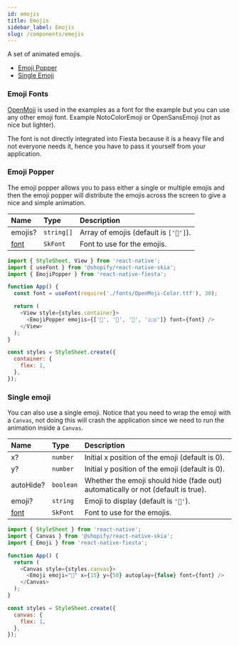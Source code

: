 ```yaml
---
id: emojis
title: Emojis
sidebar_label: Emojis
slug: /components/emojis
---
```


A set of animated emojis.

- [Emoji Popper](#emoji-popper)
- [Single Emoji](#single-emoji)

### Emoji Fonts

[OpenMoji](https://github.com/hfg-gmuend/openmoji/blob/master/font/OpenMoji-Color.ttf) is used in the examples as a font for the example but you can use any other emoji font. Example NotoColorEmoji or OpenSansEmoji (not as nice but lighter).

The font is not directly integrated into Fiesta because it is a heavy file and not everyone needs it, hence you have to pass it yourself from your application.

### Emoji Popper

The emoji popper allows you to pass either a single or multiple emojis and then the emoji popper will distribute the emojis across the screen to give a nice and simple animation.

| Name                 | Type       | Description                            |
| :------------------- | :--------- | :------------------------------------- |
| emojis?              | `string[]` | Array of emojis (default is `['🎉']`). |
| [font](#emoji-fonts) | `SkFont`   | Font to use for the emojis.            |

```js
import { StyleSheet, View } from 'react-native';
import { useFont } from '@shopify/react-native-skia';
import { EmojiPopper } from 'react-native-fiesta';

function App() {
  const font = useFont(require('./fonts/OpenMoji-Color.ttf'), 30);

  return (
    <View style={styles.container}>
      <EmojiPopper emojis={['🤠', '🎈', '🎉', '🇨🇴']} font={font} />
    </View>
  );
}

const styles = StyleSheet.create({
  container: {
    flex: 1,
  },
});
```

### Single emoji

You can also use a single emoji. Notice that you need to wrap the emoji with a `Canvas`, not doing this will crash the application since we need to run the animation inside a `Canvas`.

| Name                 | Type      | Description                                                                      |
| :------------------- | :-------- | :------------------------------------------------------------------------------- |
| x?                   | `number`  | Initial x position of the emoji (default is 0).                                  |
| y?                   | `number`  | Initial y position of the emoji (default is 0).                                  |
| autoHide?            | `boolean` | Whether the emoji should hide (fade out) automatically or not (default is true). |
| emoji?               | `string`  | Emoji to display (default is `'🎉'`).                                            |
| [font](#emoji-fonts) | `SkFont`  | Font to use for the emojis.                                                      |

```js
import { StyleSheet } from 'react-native';
import { Canvas } from '@shopify/react-native-skia';
import { Emoji } from 'react-native-fiesta';

function App() {
  return (
    <Canvas style={styles.canvas}>
      <Emoji emoji="🎉" x={15} y={50} autoplay={false} font={font} />
    </Canvas>
  );
}

const styles = StyleSheet.create({
  canvas: {
    flex: 1,
  },
});
```
